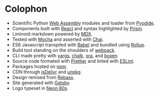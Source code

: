 
# Colophon

- Scientific Python [Web Assembly](https://webassembly.org/) modules and loader from [Pyodide](https://github.com/iodide-project/pyodide).
- Components built with [React](https://reactjs.org/) and syntax highlighted by [Prism](https://prismjs.com/).
- Liminoid markdown powered by [MDX](https://mdxjs.com/).
- Tested with [Mocha](https://mochajs.org/) and asserted with [Chai](https://www.chaijs.com/).
- ES6 Javascript transpiled with [Babel](https://babeljs.io/) and bundled using [Rollup](https://rollupjs.org).
- Build tool standing on the shoulders of [webpack](https://webpack.js.org/).
- CLI made pretty with [yargs](http://yargs.js.org/), [chalk](https://github.com/chalk/chalk), [ora](https://github.com/sindresorhus/ora), and [boxen](https://github.com/sindresorhus/boxen).
- Source code formated with [Prettier](https://prettier.io/) and linted with [ESLint](https://eslint.org/).
- Packages hosted on [npm](https://www.npmjs.com/).
- CDN through [jsDelivr](https://www.jsdelivr.com/) and [unpkg](https://unpkg.com/).
- Design remixed from [Rebass](https://rebassjs.org/).
- Site generated with [Gatsby](https://www.gatsbyjs.org/).
- Logo typeset in [Neon 80s](https://indieground.net/product/neon-80s-font/).
